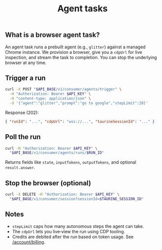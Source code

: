 ﻿---
title: "Agent tasks"
description: "What they are and how to run them"
---

## What is a browser agent task?

An agent task runs a prebuilt agent (e.g., `glitter`) against a managed Chrome instance. We provision a browser, give you a `cdpUrl` for live inspection, and stream the task to completion. You can stop the underlying browser at any time.

## Trigger a run

```bash
curl -X POST "$API_BASE/v1/consumer/agents/trigger" \
  -H "Authorization: Bearer $API_KEY" \
  -H "content-type: application/json" \
  -d '{"agent":"glitter","prompt":"go to google","stepLimit":20}'
```

Response (202):

```json
{ "runId": "...", "cdpUrl": "wss://...", "taurineSessionId": "..." }
```

## Poll the run

```bash
curl -H "Authorization: Bearer $API_KEY" \
  "$API_BASE/v1/consumer/agents/runs/$RUN_ID"
```

Returns fields like `state`, `inputTokens`, `outputTokens`, and optional `result.answer`.

## Stop the browser (optional)

```bash
curl -X DELETE -H "Authorization: Bearer $API_KEY" \
  "$API_BASE/v1/consumer/session?sessionId=$TAURINE_SESSION_ID"
```

## Notes

- `stepLimit` caps how many autonomous steps the agent can take.
- The `cdpUrl` lets you live‑view the run using CDP tooling.
- Credits are debited after the run based on token usage. See [/account/billing](/account/billing).
